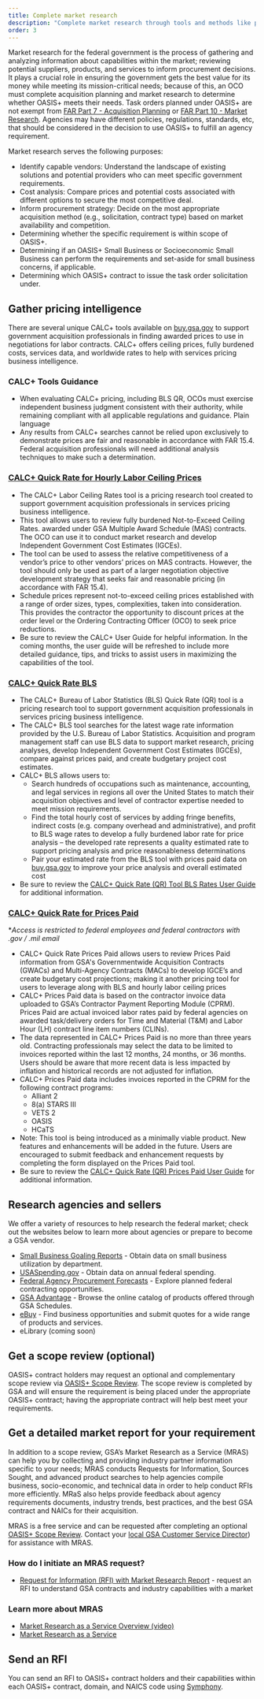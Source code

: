 ```yaml
---
title: Complete market research
description: "Complete market research through tools and methods like pricing intelligence, scope reviews, detailed market reports, and requests for information (RFIs)."
order: 3
---
```


Market research for the federal government is the process of gathering and analyzing information about capabilities within the market; reviewing potential suppliers, products, and services to inform procurement decisions. It plays a crucial role in ensuring the government gets the best value for its money while meeting its mission-critical needs; because of this, an OCO must complete acquisition planning and market research to determine whether OASIS+ meets their needs.  Task orders planned under OASIS+ are not exempt from [FAR Part 7 - Acquisition Planning](https://www.acquisition.gov/far/part-7) or [FAR Part 10 - Market Research](https://www.acquisition.gov/far/part-10). Agencies may have different policies, regulations, standards, etc, that should be considered in the decision to use OASIS+ to fulfill an agency requirement.

Market research serves the following purposes:

- Identify capable vendors: Understand the landscape of existing solutions and potential providers who can meet specific government requirements.
- Cost analysis: Compare prices and potential costs associated with different options to secure the most competitive deal.
- Inform procurement strategy: Decide on the most appropriate acquisition method (e.g., solicitation, contract type) based on market availability and competition.
- Determining whether the specific requirement is within scope of OASIS+. 
- Determining if an OASIS+ Small Business or Socioeconomic Small Business can perform the requirements and set-aside for small business concerns, if applicable. 
- Determining which OASIS+ contract to issue the task order solicitation under. 

## Gather pricing intelligence
There are several unique CALC+ tools available on [buy.gsa.gov](https://buy.gsa.gov/pricing/) to support government acquisition professionals in finding awarded prices to use in negotiations for labor contracts. CALC+ offers ceiling prices, fully burdened costs, services data, and worldwide rates to help with services pricing business intelligence.

### CALC+ Tools Guidance 
- When evaluating CALC+ pricing, including BLS QR, OCOs must exercise independent business judgment consistent with their authority, while remaining compliant with all applicable regulations and guidance. Plain language
- Any results from CALC+ searches cannot be relied upon exclusively to demonstrate prices are fair and reasonable in accordance with FAR 15.4. Federal acquisition professionals will need additional analysis techniques to make such a determination. 

### [CALC+ Quick Rate for Hourly Labor Ceiling Prices](https://buy.gsa.gov/pricing/qr/mas?page=1&page_size=10&industry_code=000000&sort=asc&ordering=occupation_level&histogram=12&experience_range=0,45&price__gte=15&price__lte=500)
- The CALC+ Labor Ceiling Rates tool is a pricing research tool created to support government acquisition professionals in services pricing business intelligence.
- This tool allows users to review fully burdened Not-to-Exceed Ceiling Rates. awarded under GSA Multiple Award Schedule (MAS) contracts. The OCO can use it to conduct market research and develop Independent Government Cost Estimates (IGCEs). 
- The tool can be used to assess the relative competitiveness of a vendor’s price to other vendors’ prices on MAS contracts. However, the tool should only be used as part of a larger negotiation objective development strategy that seeks fair and reasonable pricing (in accordance with FAR 15.4).
- Schedule prices represent not-to-exceed ceiling prices established with a range of order sizes, types, complexities, taken into consideration. This provides the contractor the opportunity to discount prices at the order level or the Ordering Contracting Officer (OCO) to seek price reductions.
- Be sure to review the CALC+ User Guide for helpful information. In the coming months, the user guide will be refreshed to include more detailed guidance, tips, and tricks to assist users in maximizing the capabilities of the tool.

### [CALC+ Quick Rate BLS](https://buy.gsa.gov/pricing/qr/bls?page=1&page_size=10&industry_code=000000&sort=asc&ordering=occupation_level) 
- The CALC+ Bureau of Labor Statistics (BLS) Quick Rate (QR) tool is a pricing research tool to support government acquisition professionals in services pricing business intelligence. 
- The CALC+ BLS tool searches for the latest wage rate information provided by the U.S. Bureau of Labor Statistics. Acquisition and program management staff can use BLS data to support market research, pricing analyses, develop Independent Government Cost Estimates (IGCEs), compare against prices paid, and create budgetary project cost estimates. 
- CALC+ BLS allows users to:
    * Search hundreds of occupations such as maintenance, accounting, and legal services in regions all over the United States to match their acquisition objectives and level of contractor expertise needed to meet mission requirements.
    * Find the total hourly cost of services by adding fringe benefits, indirect costs (e.g. company overhead and administrative), and profit to BLS wage rates to develop a fully burdened labor rate for price analysis – the developed rate represents a quality estimated rate to support pricing analysis and price reasonableness determinations
    * Pair your estimated rate from the BLS tool with prices paid data on [buy.gsa.gov](https://buy.gsa.gov/pricing/) to improve your price analysis and overall estimated cost
- Be sure to review the [CALC+ Quick Rate (QR) Tool BLS Rates User Guide](https://buy.gsa.gov/pricing/assets/documents/user-guides/CALC+%20User%20Guide%20for%20BLS%20Rates_V1.0.pdf) for additional information.

### [CALC+ Quick Rate for Prices Paid](https://buy.gsa.gov/pricing/qr/prices-paid?page=1&page_size=10&histogram=12&invoice_date_range_id=1&performance_country=us&ordering=avg_price&sort=asc)

**Access is restricted to federal employees and federal contractors with .gov / .mil email*

- CALC+ Quick Rate Prices Paid allows users to review Prices Paid information from GSA's Governmentwide Acquisition Contracts (GWACs) and Multi-Agency Contracts (MACs)  to develop IGCE’s and create budgetary cost projections; making it another pricing tool for users to leverage along with BLS and hourly labor ceiling prices
- CALC+ Prices Paid data is based on the contractor invoice data uploaded to GSA’s Contractor Payment Reporting Module (CPRM). Prices Paid are actual invoiced labor rates paid by federal agencies on awarded task/delivery orders for Time and Material (T&M) and Labor Hour (LH) contract line item numbers (CLINs). 
- The data represented in CALC+ Prices Paid is no more than three years old. Contracting professionals may select the data to be limited to invoices reported within the last 12 months, 24 months, or 36 months. Users should be aware that more recent data is less impacted by inflation and historical records are not adjusted for inflation. 
- CALC+ Prices Paid data includes invoices reported in the CPRM for the following contract programs:
    * Alliant 2
    * 8(a) STARS III
    * VETS 2
    * OASIS
    * HCaTS
- Note: This tool is being introduced as a minimally viable product. New features and enhancements will be added in the future. Users are encouraged to submit feedback and enhancement requests by completing the form displayed on the Prices Paid tool.
- Be sure to review the [ CALC+ Quick Rate (QR) Prices Paid User Guide](https://buy.gsa.gov/pricing/assets/documents/user-guides/CALC+%20QR%20Prices%20Paid%20User%20Guide_Version%201.0.pdf) for additional information.

## Research agencies and sellers

We offer a variety of resources to help research the federal market; check out the websites below to learn more about agencies or prepare to become a GSA vendor.

- [Small Business Goaling Reports](https://sam.gov/reports/awards/static) - Obtain data on small business utilization by department.
- [USASpending.gov](https://www.usaspending.gov/#/) - Obtain data on annual federal spending.
- [Federal Agency Procurement Forecasts](https://www.acquisition.gov/procurement-forecasts) - Explore planned federal contracting opportunities. 
- [GSA Advantage](https://www.gsaadvantage.gov/) - Browse the online catalog of products offered through GSA Schedules.
- [eBuy](https://www.ebuy.gsa.gov/ebuy/) - Find business opportunities and submit quotes for a wide range of products and services.
- eLibrary (coming soon)

## Get a scope review (optional)

OASIS+ contract holders may request an optional and complementary scope review via [OASIS+ Scope Review](https://feedback.gsa.gov/jfe/form/SV_6s3udkBbX9z1zee). The scope review is completed by GSA and will ensure the requirement is being placed under the appropriate OASIS+ contract; having the appropriate contract will help best meet your requirements.

## Get a detailed market report for your requirement

In addition to a scope review, GSA’s Market Research as a Service (MRAS) can help you by collecting and providing industry partner information specific to your needs; MRAS conducts Requests for Information, Sources Sought, and advanced product searches to help agencies compile business, socio-economic, and technical data in order to help conduct RFIs more efficiently. MRaS also helps provide feedback about agency requirements documents, industry trends, best practices, and the best GSA contract and NAICs for their acquisition.

MRAS is a free service and can be requested after completing an optional [OASIS+ Scope Review](https://feedback.gsa.gov/jfe/form/SV_6s3udkBbX9z1zee). Contact your [local GSA Customer Service Director](http://gsa.gov/csd)) for assistance with MRAS.

### How do I initiate an MRAS request?

- [Request for Information (RFI) with Market Research Report](https://feedback.gsa.gov/jfe/form/SV_2cA12XMJvIWfR9Y) - request an RFI to understand GSA contracts and industry capabilities with a market 

### Learn more about MRAS

- [Market Research as a Service Overview (video)](https://youtu.be/oFW6l_csU3U)
- [Market Research as a Service](https://www.gsa.gov/about-us/organization/federal-acquisition-service/customer-and-stakeholder-engagement/market-research-as-a-service)

## Send an RFI
You can send an RFI to OASIS+ contract holders and their capabilities within each OASIS+ contract, domain, and NAICS code using [Symphony](https://oasis.app.cloud.gov/).